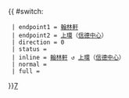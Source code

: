 {{ #switch: {{{format|}}}
  | endpoint1 = [[翰林軒]]
  | endpoint2 = [[上環]]（[[信德中心]]）
  | direction = 0
  | status =
  | inline = [[翰林軒]] ↺ [[上環]]（[[信德中心]]）
  | normal =
  | full =
}}<noinclude>[[category:港島居民巴士路線模板|7]]</noinclude>
